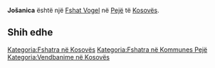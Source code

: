 {{Fshat në Kosovës
 | Emri                = Jošanica
| sqi_V_name = Jashanicë
| sqi_V_FULL_NAME_RO = Jashanicë Joshanica Jashanica
| sqi_V_FULL_NAME_ND_RO = Jashanice Joshanica Jashanica
| sqi_V_SORT_NAME_RG = JASHANICE JOSHANICA JASHANICA
| sqi_V_FULL_NAME_RG = Jashanicë Joshanica Jashanica
| sqi_V_FULL_NAME_ND_RG = Jashanice Joshanica Jashanica
| srp_N_name = Jošanica
| srp_N_FULL_NAME_RO = Jošanica
| srp_N_FULL_NAME_ND_RO = Josanica
| srp_N_SORT_NAME_RG = JOSANICA
| srp_N_FULL_NAME_RG = Jošanica
| srp_N_FULL_NAME_ND_RG = Josanica
| srp_V_name = Jašanica
| srp_V_FULL_NAME_RO = Jašanica
| srp_V_FULL_NAME_ND_RO = Jasanica
| srp_V_SORT_NAME_RG = JASANICA
| srp_V_FULL_NAME_RG = Jašanica
| srp_V_FULL_NAME_ND_RG = Jasanica

 | Emri (Rasa dhanore) = 
 | Figura              = 
 | Shteti              = Kosovo
 | Komuna              = Pejë
 | Kodi postar         = 
 | Sipërfaqja          = 

 | Popullsia           = 

 | Regj. i popullsisë  = 
 | Dend. e popullsisë  = 
 | Faqja zyrtare       = 
 <!--- Koordinatat ----> 
 | Gjerësia            = 42.729167
 | Gjatësia            = 20.039167
 | Lartësia            = 
}}
'''Jošanica''' është një [[Fshat Vogel]] në [[Pejë]] të [[Kosovës]].

<!-- == Gjeografia == -->
<!-- == Historia == -->
<!-- == Demografia == -->
== Shih edhe ==
{{Komuna Pejë}}
{{Kosovo-Administrata-Cung}}

[[Kategoria:Fshatra në Kosovës]]
[[Kategoria:Fshatra në Kommunes Pejë]]
[[Kategoria:Vendbanime në Kosovës]]